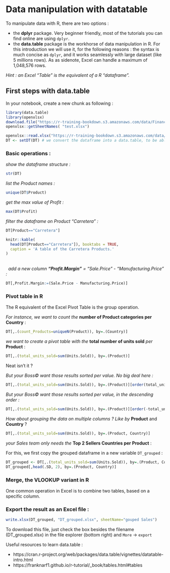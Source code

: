# Data manipulation with datatable

To manipulate data with R, there are two options :

- the **dplyr** package. Very beginner friendly, most of the tutorials you can find online are using `dplyr`.
- the **data.table** package is the workhorse of data manipulation in R. For this introduction we will use it, for the following reasons : the syntax is much concise as `dplyr`, and it works seamlessly with large dataset (like 5 millions rows). As as sidenote, Excel can handle a maximum of 1,048,576 rows.

*Hint : an Excel "Table" is the equivalent of a R "dataframe".*

## First steps with data.table

In your notebook, create a new chunk as following :

```r

library(data.table)
library(openxlsx)
download.file("https://r-training-bookdown.s3.amazonaws.com/data/Financial%2BSample.xlsx", "test.xlsx", mode="wb")
openxlsx::getSheetNames( "test.xlsx")

openxlsx::read.xlsx("https://r-training-bookdown.s3.amazonaws.com/data/Financial%2BSample.xlsx", sheet = "Managers")
DT <- setDT(DT) # we convert the dataframe into a data.table, to be able to use the data.table operations on it.
```


### Basic operations :


*show the dataframe structure :*
```r
str(DT)
```
*list the Product names :*
```r
unique(DT$Product)
```

*get the max value of Profit :*
```r
max(DT$Profit)
```
*filter the dataframe on Product "Carretera" :*
```r
DT[Product=="Carretera"]
```

```r
knitr::kable(
  head(DT[Product=="Carretera"]), booktabs = TRUE,
  caption = 'A table of the Carretera Products.'
)
```


<br />
&nbsp;
*add a new column **"Profit.Margin"** = "Sale.Price" - "Manufacturing.Price" :*
```r
DT[,Profit.Margin:=(Sale.Price - Manufacturing.Price)]
```

### Pivot table in R
The R equivalent of the Excel Pivot Table is the group operation.

*For instance, we want to count the* **number of Product categories per Country** :

```r
DT[,.(count_Products=uniqueN(Product)), by=.(Country)]
```


*we want to create a pivot table with the* **total number of units sold** *per* **Product** :

```r
DT[,.(total_units_sold=sum(Units.Sold)), by=.(Product)]
```

Neat isn't it ?


*But your Boss© want those results sorted per value. No big deal here :*
```r
DT[,.(total_units_sold=sum(Units.Sold)), by=.(Product)][order(total_units_sold)]
```

*But your Boss© want those results sorted per value, in the descending order :*

```r
DT[,.(total_units_sold=sum(Units.Sold)), by=.(Product)][order(-total_units_sold)]
```

*How about grouping the data on multiple columns ? Like by* **Product** and **Country** ?
```r
DT[,.(total_units_sold=sum(Units.Sold)), by=.(Product, Country)]
```
*your Sales team only needs the* **Top 2  Sellers Countries per Product** :

For this, we first copy the grouped dataframe in a new variable `DT_grouped` :
```r
DT_grouped <- DT[,.(total_units_sold=sum(Units.Sold)), by=.(Product, Country)]
DT_grouped[,head(.SD, 2), by=.(Product, Country)]
```


### Merge, the VLOOKUP variant in R

One common operation in Excel is to combine two tables, based on a specific column. 



### Export the result as an Excel file :

```r
write.xlsx(DT_grouped, "DT_grouped.xlsx", sheetName="gouped Sales")
```


To download this file, just check the box besides the filename (DT_grouped.xlsx) in the file explorer (bottom right) and `More` -> `export`


Useful resources to learn data.table :

- https://cran.r-project.org/web/packages/data.table/vignettes/datatable-intro.html
- https://franknarf1.github.io/r-tutorial/_book/tables.html#tables

